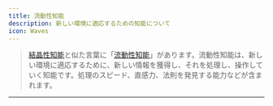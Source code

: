 ```yaml
---
title: 流動性知能
description: 新しい環境に適応するための知能について
icon: Waves
---
```


> [結晶性知能](keisannsei-chinou.md)と似た言葉に「[流動性知能](ryudousei-chinou.md)」があります。流動性知能は、新しい環境に適応するために、新しい情報を獲得し、それを処理し、操作していく知能です。処理のスピード、直感力、法則を発見する能力などが含まれます。

***
